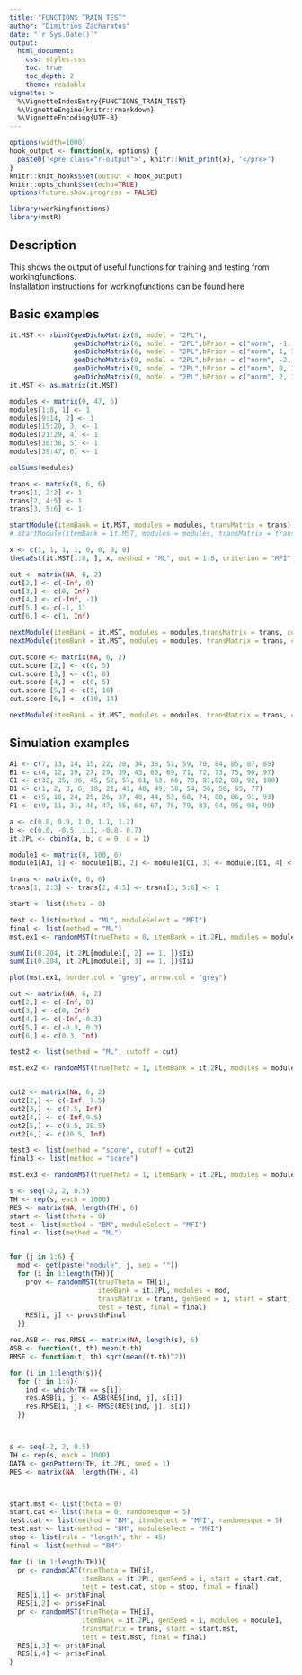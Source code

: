 ```yaml
---
title: "FUNCTIONS TRAIN TEST"
author: "Dimitrios Zacharatos"
date: "`r Sys.Date()`"
output:
  html_document:
    css: styles.css
    toc: true
    toc_depth: 2
    theme: readable
vignette: >
  %\VignetteIndexEntry{FUNCTIONS_TRAIN_TEST}
  %\VignetteEngine{knitr::rmarkdown}
  %\VignetteEncoding{UTF-8}
---
```


```r
options(width=1000)
hook_output <- function(x, options) {
  paste0('<pre class="r-output">', knitr::knit_print(x), '</pre>')
}
knitr::knit_hooks$set(output = hook_output)
knitr::opts_chunk$set(echo=TRUE)
options(future.show.progress = FALSE)
```

```r
library(workingfunctions)
library(mstR)
```

## Description
This shows the output of useful functions for training and testing from workingfunctions.  
Installation instructions for workingfunctions can be found [here](https://github.com/sedzinfo/workingfunctions)

## Basic examples
```r
it.MST <- rbind(genDichoMatrix(8, model = "2PL"), 
                genDichoMatrix(6, model = "2PL",bPrior = c("norm", -1, 1)),
                genDichoMatrix(6, model = "2PL",bPrior = c("norm", 1, 1)),
                genDichoMatrix(9, model = "2PL",bPrior = c("norm", -2, 1)),
                genDichoMatrix(9, model = "2PL",bPrior = c("norm", 0, 1)),
                genDichoMatrix(9, model = "2PL",bPrior = c("norm", 2, 1)))
it.MST <- as.matrix(it.MST)

modules <- matrix(0, 47, 6)
modules[1:8, 1] <- 1
modules[9:14, 2] <- 1
modules[15:20, 3] <- 1
modules[21:29, 4] <- 1
modules[30:38, 5] <- 1
modules[39:47, 6] <- 1

colSums(modules)

trans <- matrix(0, 6, 6)
trans[1, 2:3] <- 1
trans[2, 4:5] <- 1
trans[3, 5:6] <- 1

startModule(itemBank = it.MST, modules = modules, transMatrix = trans)
# startModule(itemBank = it.MST, modules = modules, transMatrix = trans, fixModule = 3)

x <- c(1, 1, 1, 1, 0, 0, 0, 0)
thetaEst(it.MST[1:8, ], x, method = "ML", out = 1:8, criterion = "MFI", x = x, theta = 0)

cut <- matrix(NA, 6, 2)
cut[2,] <- c(-Inf, 0)
cut[3,] <- c(0, Inf)
cut[4,] <- c(-Inf, -1)
cut[5,] <- c(-1, 1)
cut[6,] <- c(1, Inf)

nextModule(itemBank = it.MST, modules = modules,transMatrix = trans, current.module = 1, out = 1:8, cutoff = cut, theta = th)
nextModule(itemBank = it.MST, modules = modules, transMatrix = trans, current.module = 1, out = 1:8, cutoff = cut, theta = -0.2)

cut.score <- matrix(NA, 6, 2)
cut.score [2,] <- c(0, 5)
cut.score [3,] <- c(5, 8)
cut.score [4,] <- c(0, 5)
cut.score [5,] <- c(5, 10)
cut.score [6,] <- c(10, 14)

nextModule(itemBank = it.MST, modules = modules, transMatrix = trans, current.module = 3, out = c(1:8, 15:20), cutoff = cut.score,theta = 11)

```


## Simulation examples
```r
A1 <- c(7, 13, 14, 15, 22, 28, 34, 38, 51, 59, 70, 84, 85, 87, 89)
B1 <- c(4, 12, 19, 27, 29, 39, 43, 60, 69, 71, 72, 73, 75, 90, 97)
C1 <- c(32, 35, 36, 45, 52, 57, 61, 63, 66, 78, 81,82, 88, 92, 100)
D1 <- c(1, 2, 3, 6, 18, 21, 41, 48, 49, 50, 54, 56, 58, 65, 77)
E1 <- c(5, 16, 24, 25, 26, 37, 40, 44, 53, 68, 74, 80, 86, 91, 93)
F1 <- c(9, 11, 31, 46, 47, 55, 64, 67, 76, 79, 83, 94, 95, 98, 99)

a <- c(0.8, 0.9, 1.0, 1.1, 1.2)
b <- c(0.0, -0.5, 1.1, -0.8, 0.7)
it.2PL <- cbind(a, b, c = 0, d = 1)

module1 <- matrix(0, 100, 6)
module1[A1, 1] <- module1[B1, 2] <- module1[C1, 3] <- module1[D1, 4] <- module1[E1, 5] <- module1[F1, 6] <- 1

trans <- matrix(0, 6, 6)
trans[1, 2:3] <- trans[2, 4:5] <- trans[3, 5:6] <- 1

start <- list(theta = 0)

test <- list(method = "ML", moduleSelect = "MFI")
final <- list(method = "ML")
mst.ex1 <- randomMST(trueTheta = 0, itemBank = it.2PL, modules = module1, transMatrix = trans, genSeed = 1, start = start, test = test, final = final)

sum(Ii(0.204, it.2PL[module1[, 2] == 1, ])$Ii)
sum(Ii(0.204, it.2PL[module1[, 3] == 1, ])$Ii)

plot(mst.ex1, border.col = "grey", arrow.col = "grey")

cut <- matrix(NA, 6, 2)
cut[2,] <- c(-Inf, 0)
cut[3,] <- c(0, Inf)
cut[4,] <- c(-Inf,-0.3)
cut[5,] <- c(-0.3, 0.3)
cut[6,] <- c(0.3, Inf)

test2 <- list(method = "ML", cutoff = cut)

mst.ex2 <- randomMST(trueTheta = 1, itemBank = it.2PL, modules = module1, transMatrix = trans, genSeed = 1, start = start, test = test2, final = final)


cut2 <- matrix(NA, 6, 2)
cut2[2,] <- c(-Inf, 7.5)
cut2[3,] <- c(7.5, Inf)
cut2[4,] <- c(-Inf,9.5)
cut2[5,] <- c(9.5, 20.5)
cut2[6,] <- c(20.5, Inf)

test3 <- list(method = "score", cutoff = cut2)
final3 <- list(method = "score")

mst.ex3 <- randomMST(trueTheta = 1, itemBank = it.2PL, modules = module1, transMatrix = trans, genSeed = 1, start = start, test = test3, final = final)

s <- seq(-2, 2, 0.5)
TH <- rep(s, each = 1000)
RES <- matrix(NA, length(TH), 6)
start <- list(theta = 0)
test <- list(method = "BM", moduleSelect = "MFI")
final <- list(method = "ML")


for (j in 1:6) { 
  mod <- get(paste("module", j, sep = ""))
  for (i in 1:length(TH)){
    prov <- randomMST(trueTheta = TH[i],
                      itemBank = it.2PL, modules = mod,
                      transMatrix = trans, genSeed = i, start = start,
                      test = test, final = final)
    RES[i, j] <- prov$thFinal
  }}

res.ASB <- res.RMSE <- matrix(NA, length(s), 6)
ASB <- function(t, th) mean(t-th)
RMSE <- function(t, th) sqrt(mean((t-th)^2))

for (i in 1:length(s)){
  for (j in 1:6){
    ind <- which(TH == s[i])
    res.ASB[i, j] <- ASB(RES[ind, j], s[i])
    res.RMSE[i, j] <- RMSE(RES[ind, j], s[i])
  }}



s <- seq(-2, 2, 0.5)
TH <- rep(s, each = 1000)
DATA <- genPattern(TH, it.2PL, seed = 1)
RES <- matrix(NA, length(TH), 4)



start.mst <- list(theta = 0)
start.cat <- list(theta = 0, randomesque = 5)
test.cat <- list(method = "BM", itemSelect = "MFI", randomesque = 5)
test.mst <- list(method = "BM", moduleSelect = "MFI")
stop <- list(rule = "length", thr = 45)
final <- list(method = "BM")

for (i in 1:length(TH)){
  pr <- randomCAT(trueTheta = TH[i],
                  itemBank = it.2PL, genSeed = i, start = start.cat,
                  test = test.cat, stop = stop, final = final)
  RES[i,1] <- pr$thFinal
  RES[i,2] <- pr$seFinal
  pr <- randomMST(trueTheta = TH[i],
                  itemBank = it.2PL, genSeed = i, modules = module1,
                  transMatrix = trans, start = start.mst,
                  test = test.mst, final = final)
  RES[i,3] <- pr$thFinal
  RES[i,4] <- pr$seFinal
}












```





























